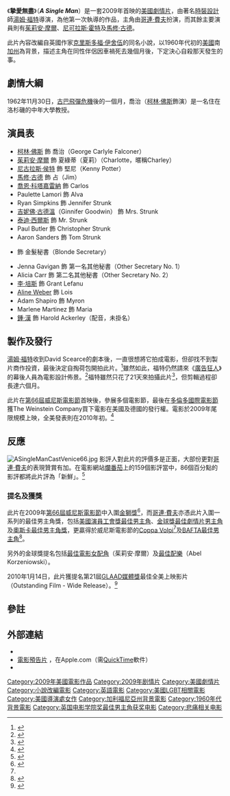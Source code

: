 {{noteTA
|T=zh-hk:單身男人; zh-tw:摯愛無盡; zh-cn:单身男子;
|G1=Show
|1=zh-hk:單身男人; zh-tw:摯愛無盡; zh-cn:单身男子;}}
{{Infobox film
| name           = 摯愛無盡
| original_name = ''A Single Man''
| tw_name = 摯愛無盡
| hk_name = 單身男人
| image          = A Single Man.jpg
| caption        =
| director       = [[湯姆·福特|湯姆·福特]]
| producer       = 湯姆·福特<br />安德魯·米亞諾（Andrew Miano）<br />{{link-en|勞勃·沙勒諾|Robert Salerno}}<br />[[克里斯·懷玆|克里斯·懷玆]]
| writer         = 湯姆·福特<br />David Scearce<br />[[克里斯多福·伊舍伍|克里斯多福·伊舍伍]] {{small|（[[獨身男人|原著]]）}}
| starring       = [[哥連·費夫|哥連·費夫]]<br />[[茱莉安·摩爾|茱莉安·摩爾]]<br />[[馬修·古德|馬修·古德]]<br />[[尼古拉斯·侯特|尼古拉斯·侯特]]
| music          = [[Abel_Korzeniowski|Abel Korzeniowski]]<br />[[梅林茂|梅林茂]]<small>（另加配樂）</small>
| cinematography = Eduard Grau
| editing        = Joan Sobel
| studio         = Artina Films<br />Depth of Field<br />Fade to Black
| distributor    = [[The_Weinstein_Company|The Weinstein Company]]
| released       = {{start date|2009|12|11}}
| runtime        = 99分鐘
| country        = [[美國電影|美國]]
| language       = 英語
| budget         = $7百萬[[美元|美元]]<ref>{{cite web |url=http://blogs.indiewire.com/thompsononhollywood/2009/11/20/a_single_man_ten_questions_for_tom_ford/ |title=存档副本 |accessdate=2010-04-26 |deadurl=yes |archiveurl=https://web.archive.org/web/20100128061406/http://blogs.indiewire.com/thompsononhollywood/2009/11/20/a_single_man_ten_questions_for_tom_ford |archivedate=2010-01-28 }}</ref>
| gross          =   $20,204,805（全球）<ref>{{cite web| url=http://boxofficemojo.com/movies/?id=singleman.htm| title=A Single Man (2009)| work=Box Office Mojo| accessdate=March 1, 2010| archive-date=2010-06-08| archive-url=https://web.archive.org/web/20100608035935/http://www.boxofficemojo.com/movies/?id=singleman.htm| dead-url=no}}</ref> 
}}
《'''摯愛無盡'''》（'''''A Single Man'''''）是一套2009年首映的[[美國|美國]][[劇情片|劇情片]]，由著名[[時裝設計|時裝設計]]師[[湯姆·福特|湯姆·福特]]導演，為他第一次執導的作品，主角由[[哥連·費夫|哥連·費夫]]扮演，而其餘主要演員則有[[茱莉安·摩爾|茱莉安·摩爾]]、[[尼可拉斯·霍特|尼可拉斯·霍特]]及[[馬修·古德|馬修·古德]]。

此片內容改編自英國作家[[克里斯多福·伊舍伍|克里斯多福·伊舍伍]]的同名小說，以1960年代初的[[美國|美國]]南[[加州|加州]]為背景，描述主角在同性伴侶因車禍死去幾個月後，下定決心自殺那天發生的事。

== 劇情大綱 ==
{{Expand section|time=2022-01-16}}
<!---Set in Los Angeles on November 30, 1962, a month after the [[Cuban_missile_crisis|Cuban missile crisis]], ''A Single Man'' is the story of George Falconer ([[Colin_Firth|Colin Firth]]), a middle-aged English college professor who has struggled to find meaning in his life since the car accident that killed his longtime partner, Jim ([[Matthew_Goode|Matthew Goode]]), eight months earlier. Jim's family disapproved of his relationship with George and thus refused George permission to attend the funeral.

Throughout the single day depicted in the film, and narrated from his point of view, George dwells on his past, shown in flashbacks, and his seemingly empty future.--->

1962年11月30日，[[古巴导弹危机|古巴飛彈危機]]後的一個月，喬治（[[柯林·佛斯|柯林·佛斯]]飾演）是一名住在洛杉磯的中年大學教授。

== 演員表 ==
* [[柯林·佛斯|柯林·佛斯]] 飾 喬治（George Carlyle Falconer）
* [[茱莉安·摩爾|茱莉安·摩爾]] 飾 夏綠蒂（夏莉）（Charlotte，暱稱Charley）
* [[尼古拉斯·侯特|尼古拉斯·侯特]] 飾 堅尼（Kenny Potter）
* [[馬修·古德|馬修·古德]] 飾 占（Jim）
* [[喬恩·科塔嘉雷納|喬恩·科塔嘉雷納]] 飾 Carlos
* Paulette Lamori 飾 Alva
* Ryan Simpkins 飾 Jennifer Strunk
* [[吉妮佛·古德溫|吉妮佛·古德溫]]（Ginnifer Goodwin） 飾 Mrs. Strunk
* [[泰迪·西爾斯|泰迪·西爾斯]] 飾 Mr. Strunk
* Paul Butler 飾 Christopher Strunk
* Aaron Sanders 飾 Tom Strunk
* {{link-en|姬莉·蓮·畢特|Keri Lynn Pratt}} 飾 金髮秘書（Blonde Secretary）
* Jenna Gavigan 飾 第一名其他秘書（Other Secretary No. 1）
* Alicia Carr 飾 第二名其他秘書（Other Secretary No. 2）
* [[李·培斯|李·培斯]] 飾 Grant Lefanu
* [[Aline_Weber|Aline Weber]] 飾 Lois
* Adam Shapiro 飾 Myron
* Marlene Martinez 飾 Maria
* [[鍾·漢|鍾·漢]] 飾 Harold Ackerley（配音，未掛名）

== 製作及發行 ==
[[湯姆·福特|湯姆·福特]]收到David Scearce的劇本後，一直很想將它拍成電影，但卻找不到製片商作投資，最後決定自掏荷包開拍此片。<ref>{{cite web|title=Tom Ford: Design Director|first=Laura M.|last=Holson|date=December 2, 2009|accessdate=December 3, 2009|newspaper=[[The_New_York_Times|The New York Times]]|url=http://www.nytimes.com/2009/12/03/fashion/03ford.html|archive-date=2009-12-03|archive-url=https://web.archive.org/web/20091203041139/http://www.nytimes.com/2009/12/03/fashion/03ford.html|dead-url=no}}</ref>雖然如此，福特仍然請來《[[廣告狂人|廣告狂人]]》的幕後人員為電影設計佈景。<ref name="E!Online">{{cite web|url=http://au.eonline.com/uberblog/marc_malkin/b30780_tom_ford_looking_single_some_mad_men.html|title=Tom Ford Looking to Single Out Some Mad Men|first=Marc|last=Malkin|date=September 24, 2008|accessdate=December 2, 2009|publisher=[[E!_Online|E! Online]]|archive-date=2009-12-15|archive-url=https://web.archive.org/web/20091215093910/http://au.eonline.com/uberblog/marc_malkin/b30780_tom_ford_looking_single_some_mad_men.html|dead-url=no}}</ref>福特雖然只花了21天來拍攝此片<ref>{{cite news |url=http://paper.wenweipo.com/2010/02/09/FA1002090003.htm |title=影音館：《單身男人》—死亡心情 |author=吳大秀 |date=2010-02-09 |accessdate=2010-04-27 |work=文匯報 |archive-url=https://web.archive.org/web/20100322234723/http://paper.wenweipo.com/2010/02/09/FA1002090003.htm |archive-date=2010-03-22 |dead-url=yes }}</ref>，但剪輯過程卻長達六個月。

此片在[[第66屆威尼斯國際電影節|第66屆]][[威尼斯電影節|威尼斯電影節]]首映後，參展多個電影節，最後在[[多倫多國際電影節|多倫多國際電影節]]獲The Weinstein Company買下電影在美國及德國的發行權。電影於2009年尾限規模上映，全美發表則在2010年初。<ref name="variety.com">{{cite news |url=http://www.variety.com/article/VR1118008654.html?categoryid=13&cs=1 |title=Weinsteins engage 'Single Man' |accessdate=December 3, 2009 |work=[[Variety_(magazine)|Variety]] |first=Michael |last=Fleming |first2=Sharon |last2=Swart |date=September 14, 2009 |archive-date=2009-09-23 |archive-url=https://web.archive.org/web/20090923012043/http://www.variety.com/article/VR1118008654.html?categoryid=13&cs=1 |dead-url=no }}</ref>

== 反應 ==
[[File:ASingleManCastVenice66.jpg|thumb]]
影評人對此片的評價多是正面，大部份更對[[哥連·費夫|哥連·費夫]]的表現贊賞有加。在電影網站[[爛番茄|爛番茄]]上的159個影評當中，86個百分點的影評都將此片評為「新鮮」。<ref>{{cite web |url=http://au.rottentomatoes.com/m/1218217-single_man/ |title=A Single Man |publisher=Rotten Tomatoes |accessdate=December 8, 2009 |deadurl=yes |archiveurl=https://web.archive.org/web/20091217101849/http://au.rottentomatoes.com/m/1218217-single_man/ |archivedate=2009年12月17日 }}</ref> <!---Metacritic has compiled an average score of 74 (Generally favorable reviews) from 21 critic reviews.<ref>{{cite web|url=http://www.metacritic.com/film/titles/singleman |title=A Single Man |publisher=Metacritic |accessdate=December 19, 2009}}</ref>. Also film critic [[Michael_Philips|Michael Philips]] of the [[Chicago_Tribune|Chicago Tribune]] placed "A Single Man" at number 7 of his list of the best films of 2009.{{Citation needed|date=February 2010}}

Critics who loved the film include ''[[A._V._Club|A. V. Club]]'' film critic Nathan Rabin, who gave the film an A- score, arguing that "''A Single Man'' is a film of tremendous style wedded to real substance, and rooted in Firth’s affecting lead performance as a man trying to keep it together for one last day after his world has fallen apart."<ref>{{cite web|url=http://www.avclub.com/articles/a-single-man,36227/ |title= A Single Man |first=Nathan|last=Rabin|date=December 10, 2009|publisher=A. V. Club |accessdate=December 19, 2009}}</ref>--->

=== 提名及獲獎 ===
此片在2009年[[第66屆威尼斯國際電影節|第66屆]][[威尼斯電影節|威尼斯電影節]]中入圍[[金獅獎|金獅獎]]<ref name="labiennale.org">{{cite web |url=http://www.labiennale.org/en/cinema/festival/premi/ |title=66th Venice International Film Festival Official Awards |accessdate=September 12, 2009 |work=labiennale.org |deadurl=yes |archiveurl=https://web.archive.org/web/20091006165644/http://www.labiennale.org/en/cinema/festival/premi/ |archivedate=2009年10月6日 }}</ref>，而[[哥連·費夫|哥連·費夫]]亦憑此片入圍一系列的最佳男主角獎，包括[[美國演員工會獎最佳男主角|美國演員工會獎最佳男主角]]、[[金球獎最佳劇情片男主角|金球獎最佳劇情片男主角]]及[[奧斯卡最佳男主角獎|奧斯卡最佳男主角獎]]，更贏得於威尼斯電影節的[[Coppa_Volpi|Coppa Volpi]]<ref name="labiennale.org" />及[[英國電影學院獎最佳男主角|BAFTA最佳男主角]]<ref name="bafta.org">{{cite web|url=http://www.bafta.org/awards/film/film-awards-nominations,949,BA.html#jump9|title=63rd British Academy Film Awards - Leading Actor|accessdate=February 21, 2010|work=bafta.org|deadurl=yes|archiveurl=https://web.archive.org/web/20100228014651/http://www.bafta.org/awards/film/film-awards-nominations,949,BA.html#jump9|archivedate=2010年2月28日}}</ref>。

另外的金球獎提名包括[[金球獎最佳電影女配角|最佳電影女配角]]（茱莉安·摩爾）及[[金球獎最佳配樂|最佳配樂]]（Abel Korzeniowski）。

2010年1月14日，此片獲提名第21屆[[GLAAD媒體獎|GLAAD媒體獎]]最佳全美上映影片（Outstanding Film - Wide Release）。<ref name="glaad.org">{{cite web|url=http://www.glaad.org/mediaawards/21/nominees|title=21st Annual GLAAD Media Awards - English Language Nominees|accessdate=January 14, 2010|work=glaad.org|archive-date=2010-01-30|archive-url=https://web.archive.org/web/20100130031953/http://www.glaad.org/mediaawards/21/nominees|dead-url=no}}</ref>

== 參註 ==
{{reflist}}

== 外部連結 ==
* {{official|http://www.asingleman-movie.com/}}
* [http://www.apple.com/trailers/weinstein/asingleman/ 電影預告片] {{Wayback|url=http://www.apple.com/trailers/weinstein/asingleman/ |date=20100125181820 }}，在Apple.com（需[[QuickTime|QuickTime]]軟件）
* {{imdb title|1315981}}
{{同志媒体奖大范围上映类最佳影片}}
{{DEFAULTSORT:Single Man, A}}
<!---[[Category:Directorial_debut_films|Category:Directorial debut films]]
[[Category:Films_which_are_set_within_one_day|Category:Films which are set within one day]]--->

[[Category:2009年美國電影作品|Category:2009年美國電影作品]]
[[Category:2009年剧情片|Category:2009年剧情片]]
[[Category:美國劇情片|Category:美國劇情片]]
[[Category:小說改編電影|Category:小說改編電影]]
[[Category:英語電影|Category:英語電影]]
[[Category:美國LGBT相關電影|Category:美國LGBT相關電影]]
[[Category:美國導演處女作|Category:美國導演處女作]]
[[Category:加利福尼亞州背景電影|Category:加利福尼亞州背景電影]]
[[Category:1960年代背景電影|Category:1960年代背景電影]]
[[Category:英国电影学院奖最佳男主角获奖电影|Category:英国电影学院奖最佳男主角获奖电影]]
[[Category:悲痛相关电影|Category:悲痛相关电影]]